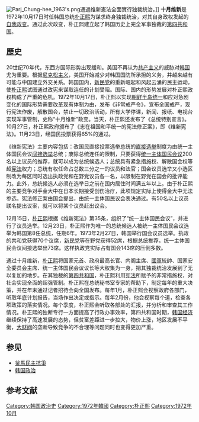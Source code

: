 [[File:Parj_Chung-hee_1963's.png|thumb]]通過维新憲法全面實行独裁统治。]]
'''十月维新'''是1972年10月17日时任韩国总统[[朴正熙|朴正熙]]为谋求终身独裁统治，对其自身政权发起的[[自我政变|自我政变]]。通过此次政变，朴正熙建立起了韩国历史上完全军事独裁的[[第四共和國_(大韓民國)|第四共和国]]{{r|方秀玉|传奇}}。

== 歷史 ==
20世纪70年代，东西方国际形势出现缓和。美国不再认为[[共产主义|共产主义]]的威胁对[[韩国|韩国]]尤为重要。根据[[尼克松主义|尼克松主义]]，美国开始减少对韩国国防所承担的义务，并越来越有可能与中国建立外交关系。韩国国内，[[新民党_(韩国)|新民党]]的重新崛起和风起云涌的民主运动，使[[朴正熙|朴正熙]]试图通过改宪来谋取连任的计划受阻。国际、国内的形势发展对朴正熙政权构成了严重的危机{{r|方秀玉|朴钟锦|传奇|page1=184-185|page2=78|page3=166-167}}。1972年10月17日，朴正熙以实现[[朝鲜半岛统一|朝鲜半岛统一]]和应对急剧变化的国际形势需要改革现有体制为由，发布《非常戒严令》，宣布全国戒严，现行宪法作废，解散国会，禁止一切政治活动，所有大学停课，新闻、报纸、电视台实现军事管制，史称“十月维新”政变{{r|方秀玉|董向荣|执政党|文化|page1=184-185|page2=81|page3=76|page4=287}}。当天，朴正熙还发布了《总统特别宣言》。10月27日，朴正熙政府颁布了《志在祖国和平统一的宪法修正案》，即《维新宪法》。11月23日，经国民投票获得65%的通过{{r|方秀玉|执政党|传奇|page1=184-185|page2=76|page3=167}}。

《维新宪法》主要内容包括：改国民直接投票选举总统的[[直接选举|直接选举]]制度为由统一主体国民会议[[间接选举|间接选举]]总统；废除总统连任的限制，只要获得[[统一主体国民会议|统一主体国民会议]]200名以上议员的推荐，就可以成为总统候选人；总统具有紧急措施权、解散国会权等超[[宪法|宪法]]权力；总统有权任命占总数三分之一的议员和法官；国会议员选举又小选区制改为每区同时选出执政党和在野党议员各一名，以限制在野党在国会的批评能力。此外，总统候选人必须在选举日之前在国内居住时间满五年以上。由于朴正熙的主要竞争对手金大中在日本长期接受创伤治疗，此项规定实际上使得金大中无法参选。宪法修正案由国会提出，由统一主体国民议会表决通过。有50名以上议员联名提出议案，就可以将某个议员赶出议会。{{r|方秀玉|朴钟锦|传奇|page1=185-186|page2=79|page3=167-168}}

12月15日，[[朴正熙|朴正熙]]根据《维新宪法》第35条，组织了“统一主体国民会议”，并进行了议员选举。12月23日，朴正熙作为唯一的总统候选人被统一主体国民会议选举为韩国第8任总统，任期6年{{r|方秀玉|朴钟锦|传奇|page1=186|page2=79|page3=168}}。1973年2月27日，韩国举行国会议员选举。执政的共和党获得70个议席，[[新民党_(韩国)|新民党]]等在野党获得52席，根据总统推荐，统一主体国民会议间接选举出73席。这样执政党实际占有国会143席的压倒多数。{{r|方秀玉|执政党|传奇|page1=186|page2=77|page3=169}}

通过十月维新，[[朴正熙|朴正熙]]将国家元首、政府最高长官、内阁主席、[[大韓民國國軍|國軍]]統帥、国家安全委员会主席、统一主体国民会议议长等大权集为一身，把其独裁统治发展到了无以复加的地步。{{r|方秀玉|传奇|page1=186|page2=169}}在其独裁的[[第四共和國_(大韓民國)|第四共和国]]，朴正熙利用[[宪法|宪法]]所赋予的非常措施权，对社会实现全面的超强管制。朴正熙在总统秘书室专家的帮助下，制定每年的重大决策，并在年末通过记者招待会向全国发布。每年1月，朴正熙会视察政府各部门，听取年底计划报告，当场作出决定或指示。每年2月份，他会视察每个道，检查各项政策的落实情况。每个季度，朴正熙会听取各部处的汇报，并分析和审查其工作情况。朴正熙的独断专行一方面提高了行政办事效率，第四共和国时期，[[韩国经济|韩国经济]]继续保持了高速发展的态势，但贫富差距进一步拉大，物价上涨，地区发展不平衡，[[韩国财阀|大财阀]]的垄断导致竞争的不合理等问题同时也变得更加严重{{r|方秀玉|传奇|page1=187|page2=169}}。

== 参见 ==
* [[釜馬民主抗爭|釜馬民主抗爭]]
* [[韩国政治|韩国政治]]

==参考文献==
{{Reflist|refs=
<ref name="方秀玉">{{cite book |author=方秀玉 |coauthors= |title=《战后韩国外交与中国-理论与政策分析》|year=2011年12月 |publisher=上海辞书出版社 |location=上海|ISBN=978-7-5326-3500-9}}</ref>
<ref name="传奇">{{cite book | language = | author =周汉城 | coauthors =  | title =《从死囚到总统—金大中的传奇故事》 | url = | date =2001年7月 | location =北京 | publisher =经济日报出版社 | id = | ISBN =7801278887 | ref =}}</ref>
<ref name="朴钟锦">{{cite book |author=朴钟锦|coauthors= |title=《韩国政治经济与外交》|year=2013年 |publisher=知识产权出版社 |location=北京| ISBN =978-7-5130-2476-1 }}</ref>
<ref name="执政党">{{cite book |author=张光军主编 |coauthors= |title=《韩国执政党研究》 |year=2010年11月 |publisher=广东世界图书出版公司 |location=广州|ISBN=978-7-5100-2914-1 }}</ref>
<ref name="董向荣">{{cite book | language = | author = 董向荣 | coauthors =  | title=《韩国》| date =2009年5月 | location =北京 | publisher =社会科学文献出版社 | ISBN = 9787509707326 }}</ref>
<ref name="文化">{{cite book |author=（韩）林敬淳著 |coauthors=尹敬爱王妍译|title=《韩国文化的理解》 |year=2012年1月|publisher=大连出版社 |location=大连 | ISBN =978-7-5505-0190-4 }}</ref>
}}

[[Category:韩国政治史|Category:韩国政治史]]
[[Category:1972年韓國|Category:1972年韓國]]
[[Category:朴正熙|Category:朴正熙]]
[[Category:1972年10月|Category:1972年10月]]